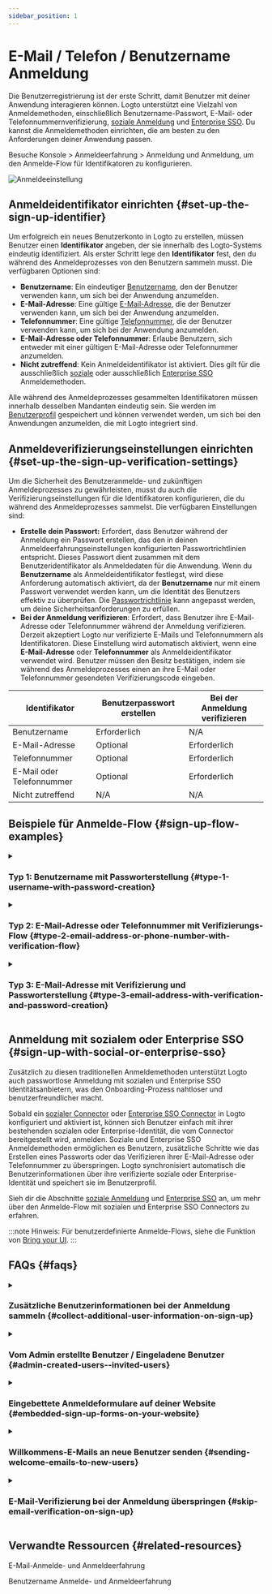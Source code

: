 ```yaml
---
sidebar_position: 1
---
```


# E-Mail / Telefon / Benutzername Anmeldung

Die Benutzerregistrierung ist der erste Schritt, damit Benutzer mit deiner Anwendung interagieren können. Logto unterstützt eine Vielzahl von Anmeldemethoden, einschließlich Benutzername-Passwort, E-Mail- oder Telefonnummernverifizierung, [soziale Anmeldung](/end-user-flows/sign-up-and-sign-in/social-sign-in) und [Enterprise SSO](/end-user-flows/enterprise-sso). Du kannst die Anmeldemethoden einrichten, die am besten zu den Anforderungen deiner Anwendung passen.

Besuche <CloudLink to="/sign-in-experience/sign-up-and-sign-in">Konsole > Anmeldeerfahrung > Anmeldung und Anmeldung</CloudLink>, um den Anmelde-Flow für Identifikatoren zu konfigurieren.

![Anmeldeeinstellung](./assets/sign-in-experience-sign-up.png)

## Anmeldeidentifikator einrichten \{#set-up-the-sign-up-identifier}

Um erfolgreich ein neues Benutzerkonto in Logto zu erstellen, müssen Benutzer einen **Identifikator** angeben, der sie innerhalb des Logto-Systems eindeutig identifiziert. Als erster Schritt lege den **Identifikator** fest, den du während des Anmeldeprozesses von den Benutzern sammeln musst. Die verfügbaren Optionen sind:

- **Benutzername**: Ein eindeutiger [Benutzername](/user-management/user-data#username), den der Benutzer verwenden kann, um sich bei der Anwendung anzumelden.
- **E-Mail-Adresse**: Eine gültige [E-Mail-Adresse](/user-management/user-data#primary_email), die der Benutzer verwenden kann, um sich bei der Anwendung anzumelden.
- **Telefonnummer**: Eine gültige [Telefonnummer](/user-management/user-data#primary_phone), die der Benutzer verwenden kann, um sich bei der Anwendung anzumelden.
- **E-Mail-Adresse oder Telefonnummer**: Erlaube Benutzern, sich entweder mit einer gültigen E-Mail-Adresse oder Telefonnummer anzumelden.
- **Nicht zutreffend**: Kein Anmeldeidentifikator ist aktiviert. Dies gilt für die ausschließlich [soziale](/end-user-flows/sign-up-and-sign-in/social-sign-in) oder ausschließlich [Enterprise SSO](/end-user-flows/enterprise-sso) Anmeldemethoden.

Alle während des Anmeldeprozesses gesammelten Identifikatoren müssen innerhalb desselben Mandanten eindeutig sein. Sie werden im [Benutzerprofil](/user-management/user-data#user-profile) gespeichert und können verwendet werden, um sich bei den Anwendungen anzumelden, die mit Logto integriert sind.

## Anmeldeverifizierungseinstellungen einrichten \{#set-up-the-sign-up-verification-settings}

Um die Sicherheit des Benutzeranmelde- und zukünftigen Anmeldeprozesses zu gewährleisten, musst du auch die Verifizierungseinstellungen für die Identifikatoren konfigurieren, die du während des Anmeldeprozesses sammelst. Die verfügbaren Einstellungen sind:

- **Erstelle dein Passwort:** Erfordert, dass Benutzer während der Anmeldung ein Passwort erstellen, das den in deinen Anmeldeerfahrungseinstellungen konfigurierten Passwortrichtlinien entspricht. Dieses Passwort dient zusammen mit dem Benutzeridentifikator als Anmeldedaten für die Anwendung. Wenn du **Benutzername** als Anmeldeidentifikator festlegst, wird diese Anforderung automatisch aktiviert, da der **Benutzername** nur mit einem Passwort verwendet werden kann, um die Identität des Benutzers effektiv zu überprüfen. Die [Passwortrichtlinie](/end-user-flows/sign-up-and-sign-in/reset-password#set-up-password-policy) kann angepasst werden, um deine Sicherheitsanforderungen zu erfüllen.
- **Bei der Anmeldung verifizieren**: Erfordert, dass Benutzer ihre E-Mail-Adresse oder Telefonnummer während der Anmeldung verifizieren. Derzeit akzeptiert Logto nur verifizierte E-Mails und Telefonnummern als Identifikatoren. Diese Einstellung wird automatisch aktiviert, wenn eine **E-Mail-Adresse** oder **Telefonnummer** als Anmeldeidentifikator verwendet wird. Benutzer müssen den Besitz bestätigen, indem sie während des Anmeldeprozesses einen an ihre E-Mail oder Telefonnummer gesendeten Verifizierungscode eingeben.

| Identifikator             | Benutzerpasswort erstellen | Bei der Anmeldung verifizieren |
| ------------------------- | -------------------------- | ------------------------------ |
| Benutzername              | Erforderlich               | N/A                            |
| E-Mail-Adresse            | Optional                   | Erforderlich                   |
| Telefonnummer             | Optional                   | Erforderlich                   |
| E-Mail oder Telefonnummer | Optional                   | Erforderlich                   |
| Nicht zutreffend          | N/A                        | N/A                            |

## Beispiele für Anmelde-Flow \{#sign-up-flow-examples}

<details>
  <summary>

### Typ 1: Benutzername mit Passworterstellung \{#type-1-username-with-password-creation}

</summary>

Wähle den **Benutzernamen** als Anmeldeidentifikator. Erstelle dein Passwort wird erzwungen aktiviert.

![Benutzername und Passwort Anmeldung](./assets/sign-up-username-password.png)

</details>

<details>
  <summary>

### Typ 2: E-Mail-Adresse oder Telefonnummer mit Verifizierungs-Flow \{#type-2-email-address-or-phone-number-with-verification-flow}

</summary>

Wähle die **E-Mail-Adresse oder Telefonnummer** als Anmeldeidentifikator. **Bei der Anmeldung verifizieren** wird erzwungen aktiviert.

![E-Mail oder Telefonnummer Anmeldung mit Verifizierung](./assets/sign-up-email-verification.png)

</details>

<details>
  <summary>

### Typ 3: E-Mail-Adresse mit Verifizierung und Passworterstellung \{#type-3-email-address-with-verification-and-password-creation}

</summary>

Wähle die **E-Mail-Adresse** als Anmeldeidentifikator. **Bei der Anmeldung verifizieren** wird erzwungen aktiviert. Aktiviere **Erstelle dein Passwort**, um Benutzer zu verpflichten, während der Anmeldung ein Passwort zu erstellen. (Gleiches gilt für den Anmelde-Flow mit Telefonnummer)

![E-Mail Anmeldung mit Verifizierung und Passworterstellung](./assets/sign-up-email-password.png)

</details>

## Anmeldung mit sozialem oder Enterprise SSO \{#sign-up-with-social-or-enterprise-sso}

Zusätzlich zu diesen traditionellen Anmeldemethoden unterstützt Logto auch passwortlose Anmeldung mit sozialen und Enterprise SSO Identitätsanbietern, was den Onboarding-Prozess nahtloser und benutzerfreundlicher macht.

Sobald ein [sozialer Connector](/connectors/social-connectors) oder [Enterprise SSO Connector](/connectors/enterprise-connectors) in Logto konfiguriert und aktiviert ist, können sich Benutzer einfach mit ihrer bestehenden sozialen oder Enterprise-Identität, die vom Connector bereitgestellt wird, anmelden. Soziale und Enterprise SSO Anmeldemethoden ermöglichen es Benutzern, zusätzliche Schritte wie das Erstellen eines Passworts oder das Verifizieren ihrer E-Mail-Adresse oder Telefonnummer zu überspringen. Logto synchronisiert automatisch die Benutzerinformationen über ihre verifizierte soziale oder Enterprise-Identität und speichert sie im Benutzerprofil.

Sieh dir die Abschnitte [soziale Anmeldung](/end-user-flows/sign-up-and-sign-in/social-sign-in/) und [Enterprise SSO](/end-user-flows/enterprise-sso/) an, um mehr über den Anmelde-Flow mit sozialen und Enterprise SSO Connectors zu erfahren.

:::note
Hinweis: Für benutzerdefinierte Anmelde-Flows, siehe die Funktion von [Bring your UI](/customization/bring-your-ui/).
:::

## FAQs \{#faqs}

<details>
  <summary>

### Zusätzliche Benutzerinformationen bei der Anmeldung sammeln \{#collect-additional-user-information-on-sign-up}

</summary>
  
Um zusätzliche Benutzerprofilinformationen (z. B. Vollständiger Name, Geburtsdatum, Firmenname) während der Anmeldung zu sammeln, hast du zwei Optionen:

- **Selbst gehostete Onboarding-Flows**: Leite Benutzer nach erfolgreicher Anmeldung zu deinem eigenen Onboarding-Flow weiter, um anpassbare Datensammlungen durchzuführen.
- **Bring your own UI**: Passe deinen eigenen Anmelde-Flow mit unserer Bring your own UI-Funktion und der Benutzerprofil-Einstellungen API (kommt bald) an.

</details>

<details>
  <summary>

### Vom Admin erstellte Benutzer / Eingeladene Benutzer \{#admin-created-users--invited-users}

</summary>

Erfahre, wie du den [Einladung nur Anmelde-Flow](/end-user-flows/sign-up-and-sign-in/disable-user-registration/#implement-an-invitation-only-sign-up-flow) implementierst.

</details>

<details>
  <summary>

### Eingebettete Anmeldeformulare auf deiner Website \{#embedded-sign-up-forms-on-your-website}

</summary>
  
Logto unterstützt derzeit keine Headless API für Anmeldung und Registrierung. Du kannst die [Bring your UI](/customization/bring-your-ui/) Funktion verwenden, um dein eigenes Anmeldeformular zu Logto hochzuladen oder die Anmeldeparameter verwenden, um Benutzerinformationen von deiner Website zu Logto zu übertragen. Erfahre mehr über die Benutzeridentifikator-Übertragung bei [Authentifizierungsparameter](/end-user-flows/authentication-parameters/).

</details>

<details>
  <summary>

### Willkommens-E-Mails an neue Benutzer senden \{#sending-welcome-emails-to-new-users}

</summary>

Abonniere das `User.Created` Webhook-Ereignis, um eine Willkommens-E-Mail an neue Benutzer zu senden. Erfahre mehr über [Webhook-Ereignisse](/developers/webhooks/webhooks-events/#data-mutation-hook-events).

</details>

<details>
  <summary>

### E-Mail-Verifizierung bei der Anmeldung überspringen \{#skip-email-verification-on-sign-up}

</summary>

Derzeit unterstützt Logto nur verifizierte E-Mails und Telefonnummern als Identifikatoren. Der Verifizierungsprozess ist erforderlich, um die Sicherheit und den Besitz des Benutzeridentifikators zu gewährleisten.
Die Unterstützung für nicht verifizierte E-Mails oder Telefonnummern steht auf unserer [Roadmap](https://logto.productlane.com/roadmap). Bleib dran für Updates!

</details>

## Verwandte Ressourcen \{#related-resources}

<Url href="https://www.youtube.com/watch?v=64rBXpWbScc">E-Mail-Anmelde- und Anmeldeerfahrung</Url>

<Url href="https://www.youtube.com/watch?v=chQxCJX6e6w">
  Benutzername Anmelde- und Anmeldeerfahrung
</Url>
